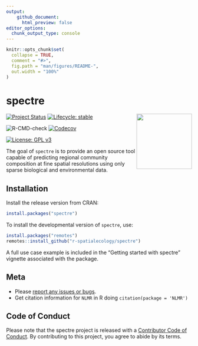 ```yaml
---
output: 
    github_document:
      html_preview: false
editor_options: 
  chunk_output_type: console
---
```


<!-- README.md is generated from README.Rmd. Please edit that file -->

```r
knitr::opts_chunk$set(
  collapse = TRUE,
  comment = "#>",
  fig.path = "man/figures/README-",
  out.width = "100%"
)
```

# spectre

<img src="man/figures/spectre.png" align="right" width="150" />

<!-- badges: start -->

[![Project Status](https://www.repostatus.org/badges/latest/active.svg)](https://www.repostatus.org/#active)
[![Lifecycle: stable](https://img.shields.io/badge/lifecycle-stable-brightgreen.svg)](https://lifecycle.r-lib.org/articles/stages.html#stable)

![R-CMD-check](https://github.com/r-spatialecology/spectre/workflows/R-CMD-check/badge.svg)
[![Codecov](https://codecov.io/gh/r-spatialecology/spectre/branch/main/graph/badge.svg)](https://codecov.io/gh/r-spatialecology/spectre?branch=main)

<!-- [![CRAN status](https://www.r-pkg.org/badges/version/spectre)](https://CRAN.R-project.org/package=spectre) -->
<!-- [![CRAN logs](http://cranlogs.r-pkg.org/badges/grand-total/spectre)](http://cran.rstudio.com/web/packages/spectre/index.html) -->

[![License: GPL v3](https://img.shields.io/badge/License-GPLv3-blue.svg)](https://www.gnu.org/licenses/gpl-3.0) 
<!-- badges: end -->

The goal of `spectre` is to provide an open source tool capable of predicting regional community composition at fine spatial resolutions using only sparse biological and environmental data. 

## Installation

Install the release version from CRAN:

```r
install.packages("spectre")
```

To install the developmental version of `spectre`, use:
```r
install.packages("remotes")
remotes::install_github("r-spatialecology/spectre")
```

A full use case example is included in the "Getting started with spectre" vignette associated with the package.

## Meta
- Please [report any issues or bugs](https://github.com/r-spatialecology/spectre/issues/new).
- Get citation information for `NLMR` in R doing `citation(package = 'NLMR')`

## Code of Conduct

Please note that the spectre project is released with a [Contributor Code of Conduct](https://contributor-covenant.org/version/2/0/CODE_OF_CONDUCT.html). By contributing to this project, you agree to abide by its terms.